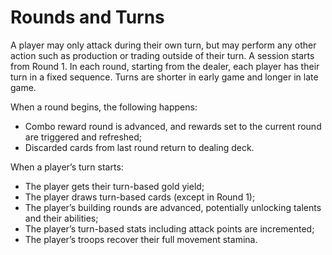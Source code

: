 # Rounds and Turns

A player may only attack during their own turn, but may perform any other action such as production or trading outside of their turn. A session starts from Round 1. In each round, starting from the dealer, each player has their turn in a fixed sequence. Turns are shorter in early game and longer in late game.

When a round begins, the following happens:

- Combo reward round is advanced, and rewards set to the current round are triggered and refreshed;
- Discarded cards from last round return to dealing deck.

When a player’s turn starts:

- The player gets their turn-based gold yield;
- The player draws turn-based cards (except in Round 1);
- The player’s building rounds are advanced, potentially unlocking talents and their abilities;
- The player’s turn-based stats including attack points are incremented;
- The player’s troops recover their full movement stamina.

